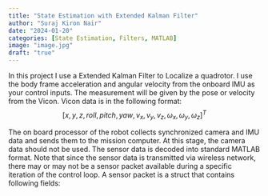 ```yaml
---
title: "State Estimation with Extended Kalman Filter"
author: "Suraj Kiron Nair"
date: "2024-01-20"
categories: [State Estimation, Filters, MATLAB]
image: "image.jpg"
draft: "true"
---
```


In this project I use a Extended Kalman Filter to Localize a quadrotor. I use the body frame acceleration and angular velocity from the onboard
IMU as your control inputs. The measurement will be given by the pose or velocity from the Vicon.
Vicon data is in the following format:
$$ [x, y, z, roll, pitch, yaw, v_x, v_y, v_z, \omega_x, \omega_y, \omega_z]^T $$

The on board processor of the robot collects synchronized camera and IMU data and sends them to the mission computer. At this stage, the camera data should not be used. The sensor data is decoded into standard MATLAB format. Note that since the sensor data is transmitted via wireless network, there may
or may not be a sensor packet available during a specific iteration of the control loop. A sensor packet is a struct that contains following fields:
